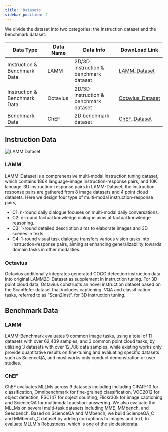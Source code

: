 ```yaml
---
title: 'Datasets'
sidebar_position: 2
---
```


We divide the dataset into two categories: the instruction dataset and the benchmark dataset.

|  Data Type  | Data Name  | Data Info | DownLoad Link |  
|  ---------- | ---------  | --------- | ------------  | 
| Instruction & Benchmark Data | LAMM  | 2D/3D instruction & benchmark dataset | [LAMM_Dataset](https://huggingface.co/datasets/openlamm/LAMM_Dataset) |
| Instruction & Benchmark Data | Octavius | 2D/3D instruction & benchmark dataset | [Octavius_Dataset](https://opendatalab.com/LAMM/OctaviusDataset/)
| Benchmark Data    | ChEF | 2D benchmark dataset | [ChEF_Dataset](https://openxlab.org.cn/datasets/LAMM/ChEF)     |


## Instruction Data

![LAMM Dataset](/docs/lamm-dataset.png)

### LAMM 

LAMM-Dataset is a comprehensive multi-modal instruction tuning dataset, which contains 186K language-image instruction-response pairs, and 10K lanuage-3D instruction-response pairs.In LAMM-Dataset, the instruction-response pairs are gathered from 8 image datasets and 4 point cloud datasets. Here we design four type of multi-modal instruction-response pairs,

- C1: n-round daily dialogue focuses on multi-modal daily conversations.
- C2: n-round factual knowledge dialogue aims at factual knowledge reasoning.
- C3: 1-round detailed description aims to elaborate images and 3D scenes in texts.
- C4: 1-round visual task dialogue transfers various vision tasks into instruction-response pairs, aiming at enhancing generalizability towards domain tasks in other modalities.

### Octavius 

Octavius additionally integrates generated COCO detection instruction data into original LAMM2D-Dataset as supplement in instruction tuning. For 3D point cloud data, Octavius constructs an novel instruction dataset based on the ScanRefer dataset that includes captioning, VQA and classification tasks, referred to as “Scan2Inst”, for 3D instruction tuning.


## Benchmark Data

### LAMM 

LAMM-Benchmark evaluates 9 common image tasks, using a total of 11 datasets with over 62,439 samples, and 3 common point cloud tasks, by utilizing 3 datasets with over 12,788 data samples, while existing works only provide quantitative results on fine-tuning and evaluating specific datasets such as ScienceQA, and most works only conduct demonstration or user studies.


### ChEF 

ChEF evaluates MLLMs across 9 datasets including  including CIFAR-10 for classification, Omnibenchmark for fine-grained classification, VOC2012 for object detection, FSC147 for object counting, Flickr30k for image captioning and ScienceQA for multimodal question-answering. We also evaluate the MLLMs on several multi-task datasets including MME, MMbench, and Seedbench. Based on ScienceQA and MMbench, we build ScienceQA_C and MMbench_C dataset by adding corruptions to images and text, to evaluate MLLM's Robustness, which is one of the six desiderata. 